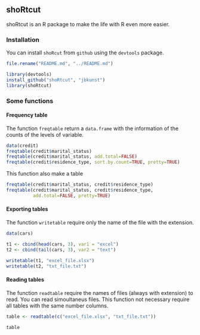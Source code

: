 ## shoRtcut

shoRtcut is an R package to make the life with R even more easier.

### Installation

You can install `shoRcut` from `github` using the `devtools` package.

```r
file.rename("README.md", "../README.md")
```



```r
library(devtools)
install_github("shoRtcut", "jbkunst")
library(shoRtcut)
```




### Some functions

#### Frequency table

The function `freqtable` return a `data.frame` with the information of the counts of the levels of variable.

```r
data(credit)
freqtable(credit$marital_status)
freqtable(credit$marital_status, add.total=FALSE)
freqtable(credit$residence_type, sort.by.count=TRUE, pretty=TRUE)
```

This function also make a table 
```r
freqtable(credit$marital_status, credit$residence_type)
freqtable(credit$marital_status, credit$residence_type,
          add.total=FALSE, pretty=TRUE)
```


#### Exporting tables

The function `writetable` require only the name of the file with the extension. 

```r
data(cars)

t1 <- cbind(head(cars, 3), var1 = "excel")
t2 <- cbind(tail(cars, 3), var2 = "text")

writetable(t1, "excel_file.xlsx")
writetable(t2, "txt_file.txt")
```

#### Reading tables

The function `readtable` require the names of files (always with extension) to read. You can read simoultaneus files.  This function not necessary require all tables with the same number columns.


```r
table <- readtable(c("excel_file.xlsx", "txt_file.txt"))
```
```r
table
```
